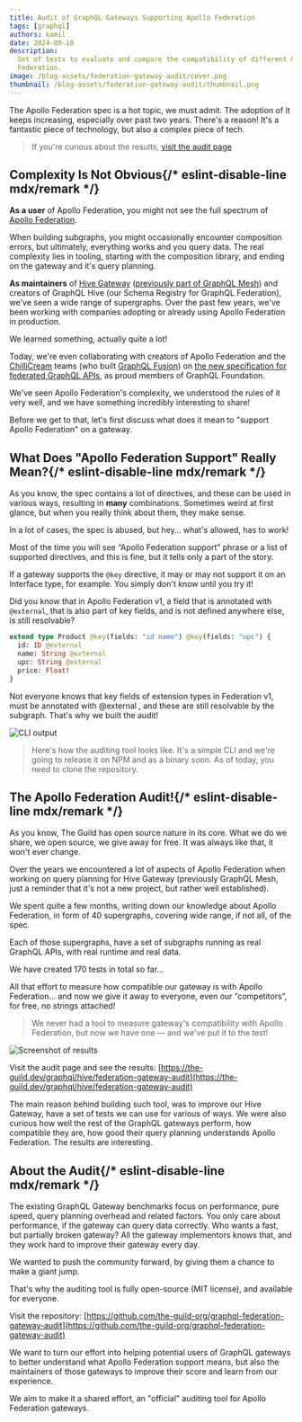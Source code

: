 ```yaml
---
title: Audit of GraphQL Gateways Supporting Apollo Federation
tags: [graphql]
authors: kamil
date: 2024-09-10
description:
  Set of tests to evaluate and compare the compatibility of different GraphQL gateways with Apollo
  Federation.
image: /blog-assets/federation-gateway-audit/cover.png
thumbnail: /blog-assets/federation-gateway-audit/thumbnail.png
---
```



The Apollo Federation spec is a hot topic, we must admit. The adoption of it keeps increasing,
especially over past two years. There's a reason! It's a fantastic piece of technology, but also a
complex piece of tech.

> If you're curious about the results,
> [visit the audit page](https://the-guild.dev/graphql/hive/federation-gateway-audit)

## Complexity Is Not Obvious{/* eslint-disable-line mdx/remark */}

**As a user** of Apollo Federation, you might not see the full spectrum of
[Apollo Federation](https://the-guild.dev/graphql/hive/federation).

When building subgraphs, you might occasionally encounter composition errors, but ultimately,
everything works and you query data. The real complexity lies in tooling, starting with the
composition library, and ending on the gateway and it's query planning.

**As maintainers** of [Hive Gateway](https://the-guild.dev/graphql/hive/docs/gateway)
([previously part of GraphQL Mesh](/blog/graphql-mesh-v1-hive-gateway-v1)) and creators of GraphQL
Hive (our Schema Registry for GraphQL Federation), we've seen a wide range of supergraphs. Over the
past few years, we've been working with companies adopting or already using Apollo Federation in
production.

We learned something, actually quite a lot!

Today, we're even collaborating with creators of Apollo Federation and the
[ChilliCream](https://chillicream.com/) teams (who built
[GraphQL Fusion](https://chillicream.com/blog/2023/08/15/graphql-fusion/)) on
[the new specification for federated GraphQL APIs](https://graphql.org/blog/2024-05-16-composite-schemas-announcement/),
as proud members of GraphQL Foundation.

We've seen Apollo Federation's complexity, we understood the rules of it very well, and we have
something incredibly interesting to share!

Before we get to that, let's first discuss what does it mean to "support Apollo Federation" on a
gateway.

## What Does "Apollo Federation Support" Really Mean?{/* eslint-disable-line mdx/remark */}

As you know, the spec contains a lot of directives, and these can be used in various ways, resulting
in **many** combinations. Sometimes weird at first glance, but when you really think about them,
they make sense.

In a lot of cases, the spec is abused, but hey… what's allowed, has to work!

Most of the time you will see “Apollo Federation support” phrase or a list of supported directives,
and this is fine, but it tells only a part of the story.

If a gateway supports the `@key` directive, it may or may not support it on an Interface type, for
example. You simply don't know until you try it!

Did you know that in Apollo Federation v1, a field that is annotated with `@external`, that is also
part of key fields, and is not defined anywhere else, is still resolvable?

```graphql
extend type Product @key(fields: "id name") @key(fields: "upc") {
  id: ID @external
  name: String @external
  upc: String @external
  price: Float!
}
```

Not everyone knows that key fields of extension types in Federation v1, must be annotated with
@external , and these are still resolvable by the subgraph. That's why we built the audit!

![CLI output](/blog-assets/federation-gateway-audit/cli-not-compatible.png)

> Here's how the auditing tool looks like. It's a simple CLI and we're going to release it on NPM
> and as a binary soon. As of today, you need to clone the repository.

## The Apollo Federation Audit!{/* eslint-disable-line mdx/remark */}

As you know, The Guild has open source nature in its core. What we do we share, we open source, we
give away for free. It was always like that, it won't ever change.

Over the years we encountered a lot of aspects of Apollo Federation when working on query planning
for Hive Gateway (previously GraphQL Mesh, just a reminder that it's not a new project, but rather
well established).

We spent quite a few months, writing down our knowledge about Apollo Federation, in form of 40
supergraphs, covering wide range, if not all, of the spec.

Each of those supergraphs, have a set of subgraphs running as real GraphQL APIs, with real runtime
and real data.

We have created 170 tests in total so far…

All that effort to measure how compatible our gateway is with Apollo Federation... and now we give
it away to everyone, even our “competitors”, for free, no strings attached!

> We never had a tool to measure gateway's compatibility with Apollo Federation, but now we have one
> — and we've put it to the test!

![Screenshot of results](/blog-assets/federation-gateway-audit/results.png)

Visit the audit page and see the results:
[https://the-guild.dev/graphql/hive/federation-gateway-audit](https://the-guild.dev/graphql/hive/federation-gateway-audit)

The main reason behind building such tool, was to improve our Hive Gateway, have a set of tests we
can use for various of ways. We were also curious how well the rest of the GraphQL gateways perform,
how compatible they are, how good their query planning understands Apollo Federation. The results
are interesting.

## About the Audit{/* eslint-disable-line mdx/remark */}

The existing GraphQL Gateway benchmarks focus on performance, pure speed, query planning overhead
and related factors. You only care about performance, if the gateway can query data correctly. Who
wants a fast, but partially broken gateway? All the gateway implementors knows that, and they work
hard to improve their gateway every day.

We wanted to push the community forward, by giving them a chance to make a giant jump.

That's why the auditing tool is fully open-source (MIT license), and available for everyone.

Visit the repository:
[https://github.com/the-guild-org/graphql-federation-gateway-audit](https://github.com/the-guild-org/graphql-federation-gateway-audit)

We want to turn our effort into helping potential users of GraphQL gateways to better understand
what Apollo Federation support means, but also the maintainers of those gateways to improve their
score and learn from our experience.

We aim to make it a shared effort, an "official" auditing tool for Apollo Federation gateways.

